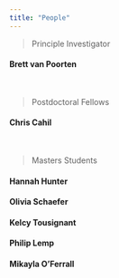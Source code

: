 ```yaml
---
title: "People"
---
```


> Principle Investigator

#### Brett van Poorten

<br>

> Postdoctoral Fellows

#### Chris Cahil

<br>

> Masters Students

#### Hannah Hunter

#### Olivia Schaefer

#### Kelcy Tousignant

#### Philip Lemp

#### Mikayla O'Ferrall
